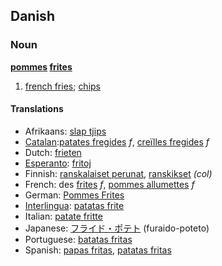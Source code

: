 ==Danish==
===Noun===
'''[[pommes]] [[frites]]'''
# [[french fries]]; [[chip]]s
====Translations====
*Afrikaans: [[slap tjips]]
*[[Catalan]]:[[patates fregides]] ''f'', [[creïlles fregides]] ''f''
*Dutch: [[frieten]]
*[[Esperanto]]: [[fritoj]]
*Finnish: [[ranskalaiset perunat]], [[ranskikset]] ''(col)''
*French: des [[frites]] ''f'', [[pommes allumettes]] ''f''
*German: [[Pommes Frites]]
*[[Interlingua]]: [[patatas frite]]
*Italian: [[patate fritte]]
*Japanese: [[フライド・ポテト]] (furaido-poteto)
*Portuguese: [[batatas fritas]]
*Spanish: [[papas fritas]], [[patatas fritas]]